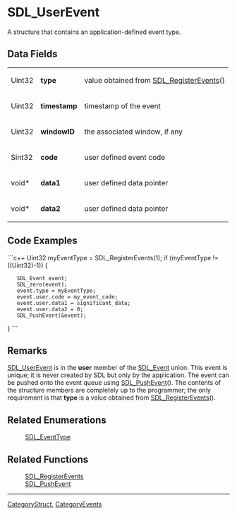 <!-- pragma section-numbers off -->
<!-- pragma disable-camelcase -->

= SDL_UserEvent =
A structure that contains an application-defined event type.


== Data Fields ==
{|
|Uint32
|'''type'''
|value obtained from [[SDL_RegisterEvents]]()
|-
|Uint32
|'''timestamp'''
|timestamp of the event
|-
|Uint32
|'''windowID'''
|the associated window, if any
|-
|Sint32
|'''code'''
|user defined event code
|-
|void*
|'''data1'''
|user defined data pointer
|-
|void*
|'''data2'''
|user defined data pointer
|}

== Code Examples ==
```c++
Uint32 myEventType = SDL_RegisterEvents(1);
if (myEventType != ((Uint32)-1)) {
    SDL_Event event;
    SDL_zero(event);
    event.type = myEventType;
    event.user.code = my_event_code;
    event.user.data1 = significant_data;
    event.user.data2 = 0;
    SDL_PushEvent(&event);
}
```

== Remarks ==
[[SDL_UserEvent]] is in the '''user''' member of the [[SDL_Event]] union. This event is unique; it is never created by SDL but only by the application. The event can be pushed onto the event queue using [[SDL_PushEvent]](). The contents of the structure members are completely up to the programmer; the only requirement is that '''type''' is a value obtained from [[SDL_RegisterEvents]]().

== Related Enumerations ==
:[[SDL_EventType]]

== Related Functions ==
:[[SDL_RegisterEvents]]
:[[SDL_PushEvent]]

----
[[CategoryStruct]], [[CategoryEvents]]
